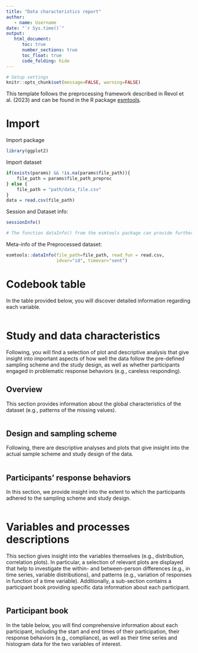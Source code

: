---
title: "Data characteristics report"
author:
   - name: Username
date: "`r Sys.time()`"
output: 
   html_document:
      toc: true
      number_sections: true
      toc_float: true
      code_folding: hide
---


<!--------- INSTRUCTIONS ----------
This template would help you to structure and share the characteristic and the characteristics of your preprocessed dataset. 
It is based on the ESM preprocessing framework described in Revol and al. (under review). 
In addition, it is associated with an R packages, the esmtools package (package.esmtools.com), 
and a website to provide tutorials and R code for each step: preprocess.esmtools.com. 
Please, follow the instructions commented and add descriptions above each chunk you create. 
Note that the commented instructions are not displayed in the rendered document. 
<!--------------------------------->



<!-- This first chunk define the global settings and hidden variables of the file. -->
```{r, include=FALSE}
# Setup settings
knitr::opts_chunk$set(message=FALSE, warning=FALSE)
```


This template follows the preprocessing framework described in Revol et al. (2023) and can be found in the R package [esmtools](https://package.esmtools.com). 



# Import

<!-- INSTRUCTION: before or after each chunk, please add a short description of what is done/displayed, as follows: -->

Import package
```{r}
library(ggplot2)
```

Import dataset
<!-- 
Two solutions are available:
   1. If you work in synergy with a preprocessing report template, this file can be automatically knitted at the end of the preprocess report.
      Every time the preprocess report is knitted, the data characteristics report is updated as well.
      The path to the preprocessed dataset is shared with this data characteristics report through the 'params' variable.
   2. Alternatively, you can specify the path to your preprocessed data, that will be used if no params variable is found. 
-->
```{r}
if(exists(params) && !is.na(params$file_path)){
    file_path = params$file_path_preproc
} else {
    file_path = "path/data_file.csv"
}
data = read.csv(file_path)
```

Session and Dataset info:
<!-- 
Session info includes information such as R environment and package versions used, which ensures reproducibility.
Dataset info includes information that ensures traceability (e.g., date of modification, DOI, article associated) and reproducibility (e.g., checksum, size, dimensions) 
-->
```{r}
sessionInfo()

# The function dataInfo() from the esmtools package can provide further information of the dataset

```


Meta-info of the Preprocessed dataset:
```{r}
esmtools::dataInfo(file_path=file_path, read_fun = read.csv,
                   idvar="id", timevar="sent")
```


# Codebook table

In the table provided below, you will discover detailed information regarding each variable. 

<!-- Create a table that provides descriptive information on the variables (e.g., statistics, label, code, item wording) -->

```{r}

```





# Study and data characteristics

Following, you will find a selection of plot and descriptive analysis that give insight into important aspects of how well the data follow the pre-defined sampling scheme and the study design, as well as whether participants engaged in problematic response behaviors (e.g., careless responding).

<!-- 
In this section, you can provide every relevant plot or function output of steps 1 to 3 of the ESM preprocess framework.
The purpose is to help the reader to get important aspects that are related to the study and its participants (not the variables themselves).
-->


## Overview
This section provides information about the global characteristics of the dataset (e.g., patterns of the missing values).
<!-- 
This section correspond to Step 1 of the preprocess ESM framework. 
-->
```{r}

```



## Design and sampling scheme
Following, there are descriptive analyses and plots that give insight into the actual sample scheme and study design of the data.
<!-- You can provide relevant information associated to step 2 of the ESM preprocessing framework -->
```{r}

```


## Participants' response behaviors
In this section, we provide insight into the extent to which the participants adhered to the sampling scheme and study design.
<!-- You can provide relevant information associated to step 3 of the ESM preprocessing framework -->
```{r}

```



# Variables and processes descriptions

This section gives insight into the variables themselves (e.g., distribution, correlation plots).
In particular, a selection of relevant plots are displayed that help to investigate the within- and between-person differences (e.g., in time series, variable distributions), and patterns (e.g., variation of responses in function of a time variable).
Additionally, a sub-section contains a participant book providing specific data information about each participant.


```{r}

```




## Participant book
<!-- 
Create a table that provides information about the participants' response behaviors (e.g., compliance, study duration, start time) 
as well as descriptive statistics and time series plots of the variables of interest. 
You can use the participant_book() function from the esmtools package 
-->
In the table below, you will find comprehensive information about each participant, including the start and end times of their participation, their response behaviors (e.g., compliance), as well as their time series and histogram data for the two variables of interest.

```{r}

```



